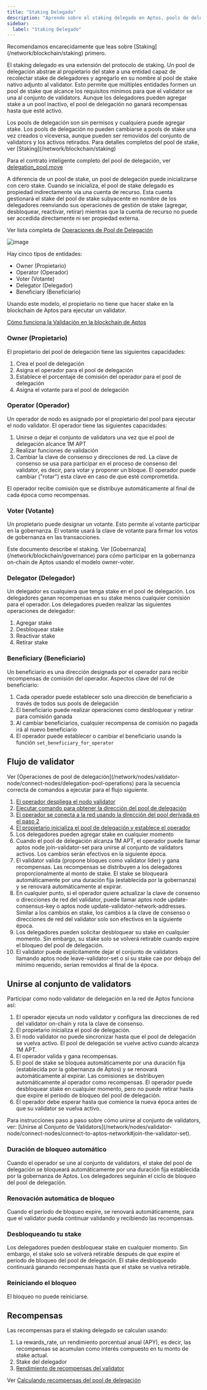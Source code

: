 ```yaml
---
title: "Staking Delegado"
description: "Aprende sobre el staking delegado en Aptos, pools de delegación, el modelo owner-operator-voter-delegator, y cómo participar en staking sin ejecutar un validator."
sidebar:
  label: "Staking Delegado"
---
```



<Aside type="note">
  Recomendamos encarecidamente que leas sobre [Staking](/network/blockchain/staking) primero.
</Aside>

El staking delegado es una extensión del protocolo de staking. Un pool de delegación abstrae al propietario del stake a una entidad capaz de recolectar stake de delegadores y agregarlo en su nombre al pool de stake nativo adjunto al validator. Esto permite que múltiples entidades formen un pool de stake que alcance los requisitos mínimos para que el validator se una al conjunto de validators. Aunque los delegadores pueden agregar stake a un pool inactivo, el pool de delegación no ganará recompensas hasta que esté activo.

<Aside type="caution">
  Los pools de delegación son sin permisos y cualquiera puede agregar stake. Los pools de delegación
  no pueden cambiarse a pools de stake una vez creados o viceversa, aunque
  pueden ser removidos del conjunto de validators y los activos retirados. Para detalles completos
  del pool de stake, ver [Staking](/network/blockchain/staking)
</Aside>

Para el contrato inteligente completo del pool de delegación, ver [delegation\_pool.move](https://github.com/aptos-labs/aptos-core/blob/main/aptos-move/framework/aptos-framework/sources/delegation_pool.move)

A diferencia de un pool de stake, un pool de delegación puede inicializarse con cero stake. Cuando se inicializa, el pool de stake delegado es propiedad indirectamente vía una cuenta de recurso. Esta cuenta gestionará el stake del pool de stake subyacente en nombre de los delegadores reenviando sus operaciones de gestión de stake (agregar, desbloquear, reactivar, retirar) mientras que la cuenta de recurso no puede ser accedida directamente ni ser propiedad externa.

Ver lista completa de [Operaciones de Pool de Delegación](/network/nodes/validator-node/connect-nodes/delegation-pool-operations)

![image](https://user-images.githubusercontent.com/120680608/234953723-ae6cc89e-76d8-4014-89f3-ec8799c7b281.png)

Hay cinco tipos de entidades:

- Owner (Propietario)
- Operator (Operador)
- Voter (Votante)
- Delegator (Delegador)
- Beneficiary (Beneficiario)

Usando este modelo, el propietario no tiene que hacer stake en la blockchain de Aptos para ejecutar un validator.

[Cómo funciona la Validación en la blockchain de Aptos](/network/blockchain/staking#validation-on-the-aptos-blockchain)

### Owner (Propietario)

El propietario del pool de delegación tiene las siguientes capacidades:

1. Crea el pool de delegación
2. Asigna el operador para el pool de delegación
3. Establece el porcentaje de comisión del operador para el pool de delegación
4. Asigna el votante para el pool de delegación

### Operator (Operador)

Un operador de nodo es asignado por el propietario del pool para ejecutar el nodo validator. El operador tiene las siguientes capacidades:

1. Unirse o dejar el conjunto de validators una vez que el pool de delegación alcance 1M APT
2. Realizar funciones de validación
3. Cambiar la clave de consenso y direcciones de red. La clave de consenso se usa para participar en el proceso de consenso del validator, es decir, para votar y proponer un bloque. El operador puede cambiar ("rotar") esta clave en caso de que esté comprometida.

El operador recibe comisión que se distribuye automáticamente al final de cada época como recompensas.

### Voter (Votante)

Un propietario puede designar un votante. Esto permite al votante participar en la gobernanza. El votante usará la clave de votante para firmar los votos de gobernanza en las transacciones.

<Aside type="note">
  Este documento describe el staking. Ver [Gobernanza](/network/blockchain/governance) para cómo
  participar en la gobernanza on-chain de Aptos usando el modelo owner-voter.
</Aside>

### Delegator (Delegador)

Un delegador es cualquiera que tenga stake en el pool de delegación. Los delegadores ganan recompensas en su stake menos cualquier comisión para el operador. Los delegadores pueden realizar las siguientes operaciones de delegador:

1. Agregar stake
2. Desbloquear stake
3. Reactivar stake
4. Retirar stake

### Beneficiary (Beneficiario)

Un beneficiario es una dirección designada por el operador para recibir recompensas de comisión del operador. Aspectos clave del rol de beneficiario:

1. Cada operador puede establecer solo una dirección de beneficiario a través de todos sus pools de delegación
2. El beneficiario puede realizar operaciones como desbloquear y retirar para comisión ganada
3. Al cambiar beneficiarios, cualquier recompensa de comisión no pagada irá al nuevo beneficiario
4. El operador puede establecer o cambiar el beneficiario usando la función `set_beneficiary_for_operator`

## Flujo de validator

<Aside type="note">
  Ver [Operaciones de pool de
  delegación](/network/nodes/validator-node/connect-nodes/delegation-pool-operations)
  para la secuencia correcta de comandos a ejecutar para el flujo siguiente.
</Aside>

1. [El operador despliega el nodo validator](/network/nodes/validator-node)
2. [Ejecutar comando para obtener la dirección del pool de delegación](/network/nodes/validator-node/connect-nodes/delegation-pool-operations#prerequisites)
3. [El operador se conecta a la red usando la dirección del pool derivada en el paso 2](/network/nodes/validator-node/connect-nodes/connect-to-aptos-network)
4. [El propietario inicializa el pool de delegación y establece el operador](/network/nodes/validator-node/connect-nodes/delegation-pool-operations#initialize-a-delegation-pool)
5. Los delegadores pueden agregar stake en cualquier momento
6. Cuando el pool de delegación alcanza 1M APT, el operador puede llamar aptos node join-validator-set para unirse al conjunto de validators activos. Los cambios serán efectivos en la siguiente época.
7. El validator valida (propone bloques como validator líder) y gana recompensas. Las recompensas se distribuyen a los delegadores proporcionalmente al monto de stake. El stake se bloqueará automáticamente por una duración fija (establecida por la gobernanza) y se renovará automáticamente al expirar.
8. En cualquier punto, si el operador quiere actualizar la clave de consenso o direcciones de red del validator, puede llamar aptos node update-consensus-key o aptos node update-validator-network-addresses. Similar a los cambios en stake, los cambios a la clave de consenso o direcciones de red del validator solo son efectivos en la siguiente época.
9. Los delegadores pueden solicitar desbloquear su stake en cualquier momento. Sin embargo, su stake solo se volverá retirable cuando expire el bloqueo del pool de delegación.
10. El validator puede explícitamente dejar el conjunto de validators llamando aptos node leave-validator-set o si su stake cae por debajo del mínimo requerido, serían removidos al final de la época.

## Unirse al conjunto de validators

Participar como nodo validator de delegación en la red de Aptos funciona así:

1. El operador ejecuta un nodo validator y configura las direcciones de red del validator on-chain y rota la clave de consenso.
2. El propietario inicializa el pool de delegación.
3. El nodo validator no puede sincronizar hasta que el pool de delegación se vuelva activo. El pool de delegación se vuelve activo cuando alcanza 1M APT.
4. El operador valida y gana recompensas.
5. El pool de stake se bloquea automáticamente por una duración fija (establecida por la gobernanza de Aptos) y se renovará automáticamente al expirar. Las comisiones se distribuyen automáticamente al operador como recompensas. El operador puede desbloquear stake en cualquier momento, pero no puede retirar hasta que expire el período de bloqueo del pool de delegación.
6. El operador debe esperar hasta que comience la nueva época antes de que su validator se vuelva activo.

<Aside type="note">
  Para instrucciones paso a paso sobre cómo unirse al conjunto de validators, ver: [Unirse al
  Conjunto de
  Validators](/network/nodes/validator-node/connect-nodes/connect-to-aptos-network#join-the-validator-set).
</Aside>

### Duración de bloqueo automático

Cuando el operador se une al conjunto de validators, el stake del pool de delegación se bloqueará automáticamente por una duración fija establecida por la gobernanza de Aptos. Los delegadores seguirán el ciclo de bloqueo del pool de delegación.

### Renovación automática de bloqueo

Cuando el período de bloqueo expire, se renovará automáticamente, para que el validator pueda continuar validando y recibiendo las recompensas.

### Desbloqueando tu stake

Los delegadores pueden desbloquear stake en cualquier momento. Sin embargo, el stake solo se volverá retirable después de que expire el período de bloqueo del pool de delegación. El stake desbloqueado continuará ganando recompensas hasta que el stake se vuelva retirable.

### Reiniciando el bloqueo

El bloqueo no puede reiniciarse.

## Recompensas

Las recompensas para el staking delegado se calculan usando:

1. La rewards\_rate, un rendimiento porcentual anual (APY), es decir, las recompensas se acumulan como interés compuesto en tu monto de stake actual.
2. Stake del delegador
3. [Rendimiento de recompensas del validator](/network/blockchain/staking#rewards-formula)

Ver [Calculando recompensas del pool de delegación](/network/nodes/validator-node/connect-nodes/delegation-pool-operations#compute-delegation-pool-rewards-earned)
